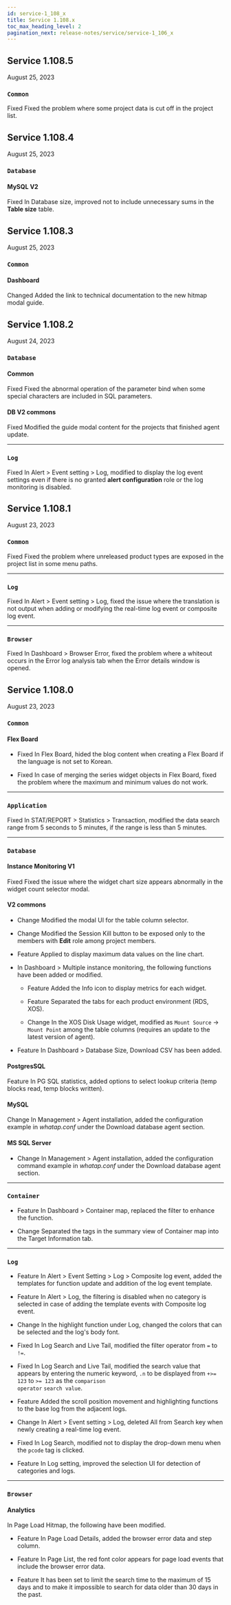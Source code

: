 ```yaml
---
id: service-1_108_x
title: Service 1.108.x
toc_max_heading_level: 2
pagination_next: release-notes/service/service-1_106_x
---
```


## Service 1.108.5

August 25, 2023

<div class='indentTab'>

### `Common`

<p><Status>Fixed</Status> Fixed the problem where some project data is cut off in the project list.</p>

</div>

## Service 1.108.4

August 25, 2023

<div class='indentTab'>

### `Database`

#### MySQL V2

<p><Status>Fixed</Status> In <UI>Database size</UI>, improved not to include unnecessary sums in the <b>Table size</b> table.</p>

</div>

## Service 1.108.3

August 25, 2023

<div class='indentTab'>

### `Common`

#### Dashboard

<p><Status>Changed</Status> Added the link to technical documentation to the new hitmap modal guide.</p>

</div>

## Service 1.108.2

August 24, 2023

<div class='indentTab'>

### `Database`

#### Common

<p><Status>Fixed</Status> Fixed the abnormal operation of the parameter bind when some special characters are included in SQL parameters.</p>

#### DB V2 commons

<p><Status>Fixed</Status> Modified the guide modal content for the projects that finished agent update.</p>

* * *

### `Log`

<p><Status>Fixed</Status> In <UI>Alert</UI> > <UI>Event setting</UI> > <UI>Log</UI>, modified to display the log event settings even if there is no granted <b>alert configuration</b> role or the log monitoring is disabled.</p>

</div>

## Service 1.108.1

August 23, 2023

<div class='indentTab'>

### `Common`

<p><Status>Fixed</Status> Fixed the problem where unreleased product types are exposed in the project list in some menu paths.</p>

* * *

### `Log`

<p><Status>Fixed</Status> In <UI>Alert</UI> > <UI>Event setting</UI> > <UI>Log</UI>, fixed the issue where the translation is not output when adding or modifying the <UI>real-time log event</UI> or <UI>composite log event</UI>.</p>

* * *

### `Browser`

<p><Status>Fixed</Status> In <UI>Dashboard</UI> > <UI>Browser Error</UI>, fixed the problem where a whiteout occurs in the <UI>Error log analysis</UI> tab when the <UI>Error details</UI> window is opened.</p>

</div>

## Service 1.108.0

August 23, 2023

<div class='indentTab'>

### `Common`

#### Flex Board

-   <Status>Fixed</Status> In <UI>Flex Board</UI>, hided the blog content when creating a Flex Board if the language is not set to Korean.

-   <Status>Fixed</Status> In case of merging the series widget objects in <UI>Flex Board</UI>, fixed the problem where the maximum and minimum values do not work.

* * *

### `Application`

<p><Status>Fixed</Status> In <UI>STAT/REPORT</UI> > <UI>Statistics</UI> > <UI>Transaction</UI>, modified the data search range from 5 seconds to 5 minutes, if the range is less than 5 minutes.</p>

* * *

### `Database`

#### Instance Monitoring V1

<p><Status>Fixed</Status> Fixed the issue where the widget chart size appears abnormally in the widget <UI>count selector</UI> modal.</p>

#### V2 commons

-   <Status>Change</Status> Modified the modal UI for the table column selector.

-   <Status>Change</Status> Modified the <UI>Session Kill</UI> button to be exposed only to the members with <b>Edit</b> role among project members.

-   <Status>Feature</Status> Applied to display maximum data values on the line chart.

-   In <UI>Dashboard</UI> > <UI>Multiple instance monitoring</UI>, the following functions have been added or modified.

    -   <Status>Feature</Status> Added the Info icon to display metrics for each widget.

    -   <Status>Feature</Status> Separated the tabs for each product environment (RDS, XOS).

    -   <Status>Change</Status> In the <UI>XOS Disk Usage</UI> widget, modified as <code>Mount Source</code> → <code>Mount Point</code> among the table columns (requires an update to the latest version of agent).

-   <Status>Feature</Status> In <UI>Dashboard</UI> > <UI>Database Size</UI>, Download CSV has been added.

#### PostgresSQL

<p><Status>Feature</Status> In <UI>PG SQL statistics</UI>, added options to select lookup criteria (temp blocks read, temp blocks written).</p>

#### MySQL

<p><Status>Change</Status> In <UI>Management</UI> > <UI>Agent installation</UI>, added the configuration example in <em>whatap.conf</em> under the <UI>Download database agent</UI> section.</p>

#### MS SQL Server

-   <Status>Change</Status> In <UI>Management</UI> > <UI>Agent installation</UI>, added the configuration command example in <em>whatap.conf</em> under the <UI>Download database agent</UI> section.

* * *

### `Container`

-   <Status>Feature</Status> In <UI>Dashboard</UI> > <UI>Container map</UI>, replaced the filter to enhance the function.

-   <Status>Change</Status> Separated the tags in the summary view of <UI>Container map</UI> into the <UI>Target Information</UI> tab.

* * *

### `Log`

-   <Status>Feature</Status> In <UI>Alert</UI> > <UI>Event Setting</UI> > <UI>Log</UI> > <UI>Composite log event</UI>, added the templates for function update and addition of the log event template.

-   <Status>Feature</Status> In <UI>Alert</UI> > <UI>Log</UI>, the filtering is disabled when no category is selected in case of adding the template events with <UI>Composite log event</UI>.

-   <Status>Change</Status> In the highlight function under <UI>Log</UI>, changed the colors that can be selected and the log's body font.

-   <Status>Fixed</Status> In <UI>Log Search</UI> and <UI>Live Tail</UI>, modified the filter operator from <code>=</code> to <code>!=</code>.

-   <Status>Fixed</Status> In <UI>Log Search</UI> and <UI>Live Tail</UI>, modified the search value that appears by entering the numeric keyword, <code>.n</code> to be displayed from <code>+>= 123</code> to <code>>= 123</code> as the <code>comparison operator</code> <code>search value</code>.

-   <Status>Feature</Status> Added the scroll position movement and highlighting functions to the base log from the adjacent logs.

-   <Status>Change</Status> In <UI>Alert</UI> > <UI>Event setting</UI> > <UI>Log</UI>, deleted <UI>All</UI> from <UI>Search key</UI> when newly creating a <UI>real-time log event</UI>.

-   <Status>Fixed</Status> In <UI>Log Search</UI>, modified not to display the drop-down menu when the <code>pcode</code> tag is clicked.

-   <Status>Feature</Status> In <UI>Log setting</UI>, improved the selection UI for detection of categories and logs.

* * *

### `Browser`

#### Analytics

<p>In <UI>Page Load Hitmap</UI>, the following have been modified.</p>

-   <Status>Feature</Status> In <UI>Page Load Details</UI>, added the browser error data and step column.

-   <Status>Feature</Status> In <UI>Page List</UI>, the red font color appears for page load events that include the browser error data.

-   <Status>Feature</Status> It has been set to limit the search time to the maximum of 15 days and to make it impossible to search for data older than 30 days in the past.

</div>
